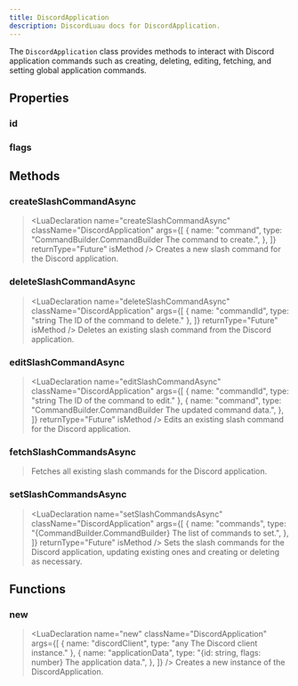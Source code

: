 ```yaml
---
title: DiscordApplication
description: DiscordLuau docs for DiscordApplication.
---
```


[//]: # "This file was automatically compiled through the Generator luau code under this repository"
[//]: # "if you want to edit the documentation of discord-luau, please write changes"
[//]: # "to the discord-luau repository itself, we extract the comments from discord-luau and translate"
[//]: # "them into markdown files that Nextra can interpret!"
[//]: # "----- DOCUMENT IMPORTS ----- "


[//]: # "----- DOCUMENT DESCRIPTION ----- "

The `DiscordApplication` class provides methods to interact with Discord application commands such as creating, deleting, editing, fetching, and setting global application commands.

[//]: # "----- DOCUMENT PROPERTIES ----- "

## Properties

### id

<LuaProperty
	name="DiscordApplication.id"
	type="string The unique identifier of the Discord application."
/>
### flags

<LuaProperty
	name="DiscordApplication.flags"
	type="number The flags associated with the Discord application."
/>

[//]: # "----- DOCUMENT METHODS ----- "

## Methods

### createSlashCommandAsync

> <LuaDeclaration
> 	name="createSlashCommandAsync"
> 	className="DiscordApplication"
> 	args={[
> 		{
> 			name: "command",
> 			type: "CommandBuilder.CommandBuilder The command to create.",
> 		},
> 	]}
> 	returnType="Future<CommandResponse>"
> 	isMethod
> />
> Creates a new slash command for the Discord application.

### deleteSlashCommandAsync

> <LuaDeclaration
> 	name="deleteSlashCommandAsync"
> 	className="DiscordApplication"
> 	args={[
> 		{ name: "commandId", type: "string The ID of the command to delete." },
> 	]}
> 	returnType="Future<CommandResponse>"
> 	isMethod
> />
> Deletes an existing slash command from the Discord application.

### editSlashCommandAsync

> <LuaDeclaration
> 	name="editSlashCommandAsync"
> 	className="DiscordApplication"
> 	args={[
> 		{ name: "commandId", type: "string The ID of the command to edit." },
> 		{
> 			name: "command",
> 			type: "CommandBuilder.CommandBuilder The updated command data.",
> 		},
> 	]}
> 	returnType="Future<CommandResponse>"
> 	isMethod
> />
> Edits an existing slash command for the Discord application.

### fetchSlashCommandsAsync

> <LuaDeclaration
> 	name="fetchSlashCommandsAsync"
> 	className="DiscordApplication"
> 	args={[]}
> 	returnType="Future<{ApplicationCommand}>"
> 	isMethod
> />
> Fetches all existing slash commands for the Discord application.

### setSlashCommandsAsync

> <LuaDeclaration
> 	name="setSlashCommandsAsync"
> 	className="DiscordApplication"
> 	args={[
> 		{
> 			name: "commands",
> 			type: "{CommandBuilder.CommandBuilder} The list of commands to set.",
> 		},
> 	]}
> 	returnType="Future<nil>"
> 	isMethod
> />
> Sets the slash commands for the Discord application, updating existing ones and
> creating or deleting as necessary.

[//]: # "----- DOCUMENT FUNCTIONS ----- "

## Functions

### new

> <LuaDeclaration
> 	name="new"
> 	className="DiscordApplication"
> 	args={[
> 		{ name: "discordClient", type: "any The Discord client instance." },
> 		{
> 			name: "applicationData",
> 			type: "{id: string, flags: number} The application data.",
> 		},
> 	]}
> />
> Creates a new instance of the DiscordApplication.
